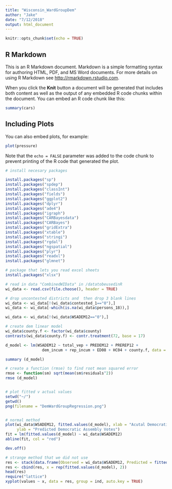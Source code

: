 ```yaml
---
title: "Wisconsin_WardGroupDem"
author: "Jake"
date: "7/12/2018"
output: html_document
---
```


```r
knitr::opts_chunk$set(echo = TRUE)
```

## R Markdown

This is an R Markdown document. Markdown is a simple formatting syntax for authoring HTML, PDF, and MS Word documents. For more details on using R Markdown see <http://rmarkdown.rstudio.com>.

When you click the **Knit** button a document will be generated that includes both content as well as the output of any embedded R code chunks within the document. You can embed an R code chunk like this:

```r
summary(cars)
```

## Including Plots

You can also embed plots, for example:

```r
plot(pressure)
```

Note that the `echo = FALSE` parameter was added to the code chunk to prevent printing of the R code that generated the plot.

```r
# install necesary packages

install.packages("sp")
install.packages("spdep")
install.packages("classInt")
install.packages("fields")
install.packages("ggplot2")
install.packages("dplyr")
install.packages("ade4")
install.packages("igraph")
install.packages("CARBayesdata")
install.packages("CARBayes")
install.packages("gridExtra")
install.packages("xtable")
install.packages("stringi")
install.packages("rgdal")
install.packages("ngspatial")
install.packages("plyr")
install.packages("readxl")
install.packages("glmnet")

# package that lets you read excel sheets
install.packages("xlsx")

# read in data "CombinedWIData" in /datatobeusedinR
wi_data <- read.csv(file.choose(), header = TRUE)

# drop uncontested districts and  then drop 3 blank lines
wi_data <- wi_data[!(wi_data$contested_1=="0"),]
wi_data <- wi_data[-which(is.na(wi_data$persons_18)),]

wi_data <- wi_data[!(wi_data$WSADEM12=="0"),]

# create dem linear model
wi_data$county.f <- factor(wi_data$county)
contrasts(wi_data$county.f) <- contr.treatment(72, base = 17)

d_model <- lm(WSADEM12 ~ total_vep + PREDEM12 + PREREP12 + 
                dem_incum + rep_incum + ED08 + HC04 + county.f, data = wi_data)

summary (d_model)

# create a function (rmse) to find root mean squared error
rmse <- function(sm) sqrt(mean(sm$residuals^2))
rmse (d_model)


# plot fitted v actual values
setwd("~/")
getwd()
png(filename = "DemWardGroupRegression.png")


# normal method
plot(wi_data$WSADEM12, fitted.values(d_model), xlab = "Acutal Democratic Assembly Votes", 
     ylab = "Predicted Democratic Assembly Votes")
fit = lm(fitted.values(d_model) ~ wi_data$WSADEM12)
abline(fit, col = "red")

dev.off()

# strange method that we did not use 
res <- stack(data.frame(Observed = wi_data$WSADEM12, Predicted = fitted(d_model)))
res <- cbind(res, x = rep(fitted.values(d_model), 2))
head(res)
require("lattice")
xyplot(values ~ x, data = res, group = ind, auto.key = TRUE)
```



